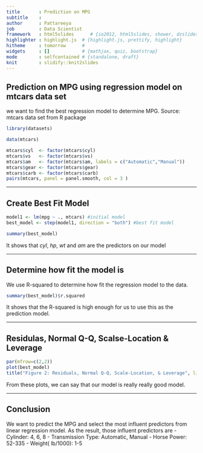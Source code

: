 ```yaml
---
title       : Prediction on MPG 
subtitle    : 
author      : Pattareeya
job         : Data Scientist
framework   : html5slides      # {io2012, html5slides, shower, dzslides, ...}
highlighter : highlight.js  # {highlight.js, prettify, highlight}
hitheme     : tomorrow      # 
widgets     : []            # {mathjax, quiz, bootstrap}
mode        : selfcontained # {standalone, draft}
knit        : slidify::knit2slides
---
```


## Prediction on MPG using regression model on mtcars data set
we want to find the best regression model to determine MPG. 
Source: mtcars data set from R package
```r
library(datasets)
```

```r
data(mtcars)
```
```r
mtcars$cyl  <- factor(mtcars$cyl)
mtcars$vs   <- factor(mtcars$vs)
mtcars$am   <- factor(mtcars$am, labels = c("Automatic","Manual"))
mtcars$gear <- factor(mtcars$gear)
mtcars$carb <- factor(mtcars$carb)
pairs(mtcars, panel = panel.smooth, col = 3 )
```

---

## Create Best Fit Model 

```r
model1 <- lm(mpg ~ ., mtcars) #initial model
best_model <- step(model1, direction = "both") #best fit model
```

```r
summary(best_model)
```


It shows that *cyl*, *hp*, *wt* and *am* are the predictors on our model

---

## Determine how fit the model is

We use R-squared to determine how fit the regression model to the data.

```r
summary(best_model)$r.squared
```


It shows that the R-squared is high enough for us to use this as the prediction model.

---

## Residulas, Normal Q-Q, Scalse-Location & Leverage

```r
par(mfrow=c(2,2))
plot(best_model)
title("Figure 2: Residuals, Normal Q-Q, Scale-Location, & Leverage", line = -1,  outer = TRUE)
```


From these plots, we can say that our model is really really good model.

---

## Conclusion

We want to predict the MPG and select the most influent predictors from linear regression model. As the result, those influent predictors are
- Cylinder: 4, 6, 8
- Transmission Type: Automatic, Manual
- Horse Power: 52-335
- Weight( lb/1000): 1-5
